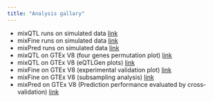 ```yaml
---
title: "Analysis gallary"
---
```


* mixQTL runs on simulated data [link](sim_mixqtl.html)
* mixFine runs on simulated data [link](sim_mixfine.html)
* mixPred runs on simulated data [link](sim_mixpred.html)
* mixQTL on GTEx V8 (four genes permutation plot) [link](gtex_v8_mixqtl_permutation.html)
* mixQTL on GTEx V8 (eQTLGen plots) [link](gtex_v8_mixqtl_eqtlgen.html)
* mixFine on GTEx V8 (experimental validation plot) [link](gtex_v8_finemap_experimental.html)
* mixFine on GTEx V8 (subsampling analysis) [link](gtex_v8_finemap_subsample.html)
* mixPred on GTEx V8 (Prediction performance evaluated by cross-validation) [link](gtex_v8_prediction_cv.html)
